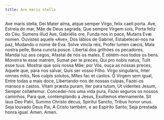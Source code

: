 ```yaml
---
title: Ave maris stella
---
```


<div class="grid grid-cols-2 gap-5">
  <span class="text-justify">
    Ave maris stella, Dei Mater alma, atque semper Virgo, felix caeli porta.
  </span>
  <span class="text-justify">
    Ave, Estrela do mar, Mãe de Deus sagrada, Que sempre Virgem sois, Porta
    feliz do Céu.
  </span>
  <span class="text-justify">
    Sumens illud Ave, Gabriélis ore, Funda nos in pace, Mutans Evæ nomen.
  </span>
  <span class="text-justify">
    Ouvistes aquele «Ave», Dos lábios de Gabriel, Estabelecei-nos na paz,
    Mudando o nome de Eva.
  </span>
  <span class="text-justify">
    Solve vincla reis, Profer lumen cæcis, Mala nostra pelle, Bona cuncta posce.
  </span>
  <span class="text-justify">
    Libertai dos grilhões os pecadores, Mandai luz aos cegos, Afastai de nós os
    males, E obtém-nos todos os bens.
  </span>
  <span class="text-justify">
    Monstra te esse matrem, Sumat per te preces, Qui pro nobis natus, Tulit esse
    tuus.
  </span>
  <span class="text-justify">
    Mostrai que sois nossa Mãe; por Vós, ouça as nossas preces, Aquele que, para
    nos salvar, Quis ser vosso Filho.
  </span>
  <span class="text-justify">
    Virgo singuláris, Inter omnes mitis, Nos culpis solutos, Mites fac et
    castos.
  </span>
  <span class="text-justify">
    Ó Virgem sem igual, Entre todas a mais doce, Libertando-nos de nossas
    culpas, Fazei-os mansos e castos.
  </span>
  <span class="text-justify">
    Vitam præsta puram, Iter para tutum, Ut videntes Jesum, Semper collætemur.
  </span>
  <span class="text-justify">
    Concedei-nos uma vida pura, Fazei seguros os nossos caminhos, Para que,
    contemplando a Jesus, Exultemos eternamente.
  </span>
  <span class="text-justify">
    Sit laus Deo Patri, Summo Christo décus, Spirítui Sancto, Tribus honor unus.
  </span>
  <span class="text-justify">
    Seja louvado Deus Pai, A Cristo também, e ao Espírito Santo; Seja prestada
    honra igual.
  </span>
  <span class="text-justify">Amen.</span>
  <span class="text-justify">Amen.</span>
</div>
